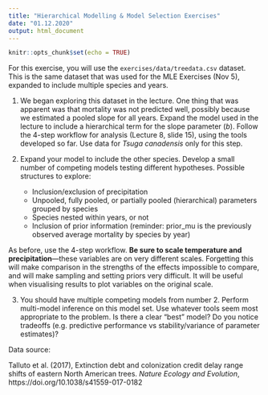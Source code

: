 ```yaml
---
title: "Hierarchical Modelling & Model Selection Exercises"
date: "01.12.2020"
output: html_document
---
```

```r
knitr::opts_chunk$set(echo = TRUE)
```

For this exercise, you will use the `exercises/data/treedata.csv` dataset. This is the same dataset that was used for the MLE Exercises (Nov 5), expanded to include multiple species and years.

1. We began exploring this dataset in the lecture. One thing that was apparent was that mortality was not predicted well, possibly because we estimated a pooled slope for all years. Expand the model used in the lecture to include a hierarchical term for the slope parameter ($b$). Follow the 4-step workflow for analysis (Lecture 8, slide 15), using the tools developed so far. Use data for *Tsuga canadensis* only for this step.

2. Expand your model to include the other species. Develop a small number of competing models testing different hypotheses. Possible structures to explore:
    - Inclusion/exclusion of precipitation
    - Unpooled, fully pooled, or partially pooled (hierarchical) parameters grouped by species
    - Species nested within years, or not
    - Inclusion of prior information (reminder: prior_mu is the previously observed average mortality by species by year)
    
As before, use the 4-step workflow. **Be sure to scale temperature and precipitation**---these variables are on very different scales. Forgetting this will make comparison in the strengths of the effects impossible to compare, and will make sampling and setting priors very difficult. It will be useful when visualising results to plot variables on the original scale.

3. You should have multiple competing models from number 2. Perform multi-model inference on this model set. Use whatever tools seem most appropriate to the problem. Is there a clear "best" model? Do you notice tradeoffs (e.g. predictive performance vs stability/variance of parameter estimates)?


Data source:

Talluto et al. (2017), Extinction debt and colonization credit delay range shifts of eastern North American trees. *Nature Ecology and Evolution*, https://doi.org/10.1038/s41559-017-0182

